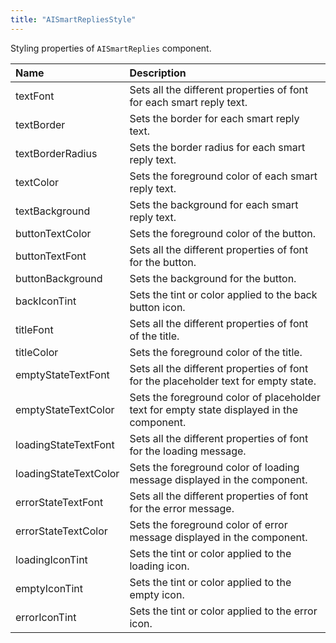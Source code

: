 ```yaml
---
title: "AISmartRepliesStyle"
---
```


Styling properties of `AISmartReplies` component.

| Name                  | Description                                                                               |
| :--------------------- | :----------------------------------------------------------------------------------------- |
| textFont              | Sets all the different properties of font for each smart reply text.                      |
| textBorder            | Sets the border for each smart reply text.                                                |
| textBorderRadius      | Sets the border radius for each smart reply text.                                         |
| textColor             | Sets the foreground color of each smart reply text.                                       |
| textBackground        | Sets the background for each smart reply text.                                            |
| buttonTextColor       | Sets the foreground color of the button.                                                  |
| buttonTextFont        | Sets all the different properties of font for the button.                                 |
| buttonBackground      | Sets the background for the button.                                                       |
| backIconTint          | Sets the tint or color applied to the back button icon.                                   |
| titleFont             | Sets all the different properties of font of the title.                                   |
| titleColor            | Sets the foreground color of the title.                                                   |
| emptyStateTextFont    | Sets all the different properties of font for the placeholder text for empty state.       |
| emptyStateTextColor   | Sets the foreground color of placeholder text for empty state displayed in the component. |
| loadingStateTextFont  | Sets all the different properties of font for the loading message.                        |
| loadingStateTextColor | Sets the foreground color of loading message displayed in the component.                  |
| errorStateTextFont    | Sets all the different properties of font for the error message.                          |
| errorStateTextColor   | Sets the foreground color of error message displayed in the component.                    |
| loadingIconTint       | Sets the tint or color applied to the loading icon.                                       |
| emptyIconTint         | Sets the tint or color applied to the empty icon.                                         |
| errorIconTint         | Sets the tint or color applied to the error icon.                                         |
